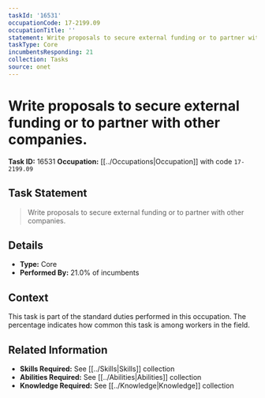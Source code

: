 ```yaml
---
taskId: '16531'
occupationCode: 17-2199.09
occupationTitle: ''
statement: Write proposals to secure external funding or to partner with other companies.
taskType: Core
incumbentsResponding: 21
collection: Tasks
source: onet
---
```

# Write proposals to secure external funding or to partner with other companies.

**Task ID:** 16531
**Occupation:** [[../Occupations|Occupation]] with code `17-2199.09`

## Task Statement

> Write proposals to secure external funding or to partner with other companies.

## Details

- **Type:** Core
- **Performed By:** 21.0% of incumbents

## Context

This task is part of the standard duties performed in this occupation. The percentage indicates how common this task is among workers in the field.

## Related Information

- **Skills Required:** See [[../Skills|Skills]] collection
- **Abilities Required:** See [[../Abilities|Abilities]] collection
- **Knowledge Required:** See [[../Knowledge|Knowledge]] collection
